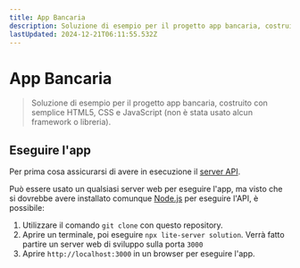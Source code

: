 ```yaml
---
title: App Bancaria
description: Soluzione di esempio per il progetto app bancaria, costruito con semplice HTML5, CSS e JavaScript (non è stata usato alcun framework o libreria).
lastUpdated: 2024-12-21T06:11:55.532Z
---
```


# App Bancaria

> Soluzione di esempio per il progetto app bancaria, costruito con semplice HTML5, CSS e JavaScript (non è stata usato alcun framework o libreria).

## Eseguire l'app

Per prima cosa assicurarsi di avere in esecuzione il [server API](../../api/translations/README.it.md).

Può essere usato un qualsiasi server web per eseguire l'app, ma visto che si dovrebbe avere installato comunque [Node.js](https://nodejs.org) per eseguire l'API, è possibile:

1. Utilizzare il comando `git clone` con questo repository.
2. Aprire un terminale, poi eseguire `npx lite-server solution`. Verrà fatto partire un server web di sviluppo sulla porta `3000`
3. Aprire `http://localhost:3000` in un browser per eseguire l'app.

